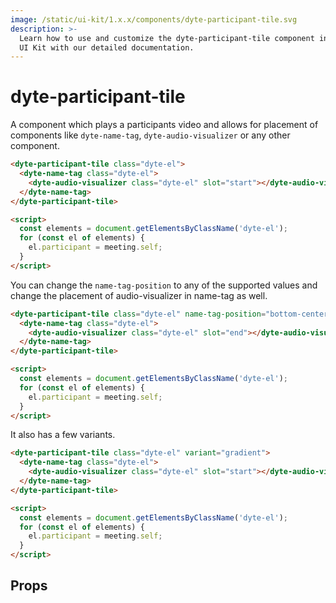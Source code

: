 ```yaml
---
image: /static/ui-kit/1.x.x/components/dyte-participant-tile.svg
description: >-
  Learn how to use and customize the dyte-participant-tile component in Ospi's
  UI Kit with our detailed documentation.
---
```


# dyte-participant-tile

A component which plays a participants video and allows for placement
of components like `dyte-name-tag`, `dyte-audio-visualizer` or any other component.

```html
<dyte-participant-tile class="dyte-el">
  <dyte-name-tag class="dyte-el">
    <dyte-audio-visualizer class="dyte-el" slot="start"></dyte-audio-visualizer>
  </dyte-name-tag>
</dyte-participant-tile>

<script>
  const elements = document.getElementsByClassName('dyte-el');
  for (const el of elements) {
    el.participant = meeting.self;
  }
</script>
```

You can change the `name-tag-position` to any of the supported values
and change the placement of audio-visualizer in name-tag as well.

```html
<dyte-participant-tile class="dyte-el" name-tag-position="bottom-center">
  <dyte-name-tag class="dyte-el">
    <dyte-audio-visualizer class="dyte-el" slot="end"></dyte-audio-visualizer>
  </dyte-name-tag>
</dyte-participant-tile>

<script>
  const elements = document.getElementsByClassName('dyte-el');
  for (const el of elements) {
    el.participant = meeting.self;
  }
</script>
```

It also has a few variants.

```html
<dyte-participant-tile class="dyte-el" variant="gradient">
  <dyte-name-tag class="dyte-el">
    <dyte-audio-visualizer class="dyte-el" slot="start"></dyte-audio-visualizer>
  </dyte-name-tag>
</dyte-participant-tile>

<script>
  const elements = document.getElementsByClassName('dyte-el');
  for (const el of elements) {
    el.participant = meeting.self;
  }
</script>
```

## Props

<PropsTable of="dyte-participant-tile" />

<head>
  <title>UI Kit dyte-participant-tile</title>
</head>
